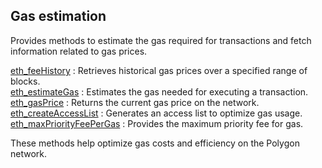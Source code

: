 
<Meta
  title="Polygon gas estimation info | dRPC"
/>

## Gas estimation

Provides methods to estimate the gas required for transactions and fetch information related to gas prices.

[eth_feeHistory](/polygon-api/gasestimation/eth_feeHistory) : Retrieves historical gas prices over a specified range of blocks. \
[eth_estimateGas](/polygon-api/gasestimation/eth_estimateGas) : Estimates the gas needed for executing a transaction. \
[eth_gasPrice](/polygon-api/gasestimation/eth_gasPrice) : Returns the current gas price on the network. \
[eth_createAccessList](/polygon-api/gasestimation/eth_createAccessList) : Generates an access list to optimize gas usage. \
[eth_maxPriorityFeePerGas](/polygon-api/gasestimation/eth_maxPriorityFeePerGas) : Provides the maximum priority fee for gas.

These methods help optimize gas costs and efficiency on the Polygon network.

<Space h={16} />
<GetStarted />
